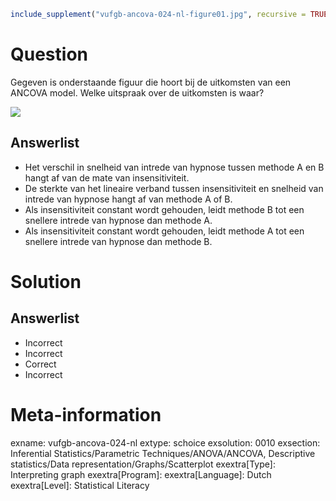 ```r
include_supplement("vufgb-ancova-024-nl-figure01.jpg", recursive = TRUE)
```

Question
========

Gegeven is onderstaande figuur die hoort bij de uitkomsten van een ANCOVA model. Welke uitspraak over de uitkomsten is waar?

![](vufgb-ancova-024-nl-figure01.jpg)
  
Answerlist
----------
* Het verschil in snelheid van intrede van hypnose tussen methode A en B hangt af van de mate van insensitiviteit.
* De sterkte van het lineaire verband tussen insensitiviteit en snelheid van intrede van hypnose hangt af van methode A of B.
* Als insensitiviteit constant wordt gehouden, leidt methode B tot een snellere intrede van hypnose dan methode A.
* Als insensitiviteit constant wordt gehouden, leidt methode A tot een snellere intrede van hypnose dan methode B.

Solution
========

Answerlist
----------
* Incorrect
* Incorrect
* Correct
* Incorrect

Meta-information
================
exname: vufgb-ancova-024-nl
extype: schoice
exsolution: 0010
exsection: Inferential Statistics/Parametric Techniques/ANOVA/ANCOVA, Descriptive statistics/Data representation/Graphs/Scatterplot
exextra[Type]: Interpreting graph
exextra[Program]: 
exextra[Language]: Dutch
exextra[Level]: Statistical Literacy
